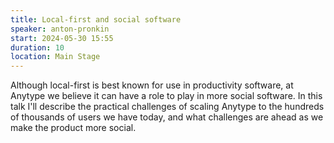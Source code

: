 ```yaml
---
title: Local-first and social software
speaker: anton-pronkin
start: 2024-05-30 15:55
duration: 10
location: Main Stage
---
```


Although local-first is best known for use in productivity software, at Anytype we believe it can have a role to play in more social software. In this talk I'll describe the practical challenges of scaling Anytype to the hundreds of thousands of users we have today, and what challenges are ahead as we make the product more social.
